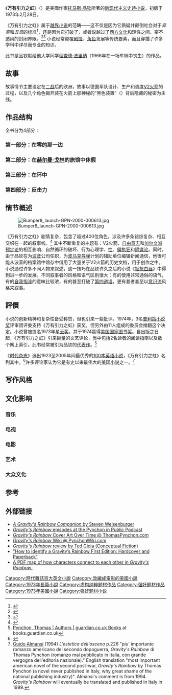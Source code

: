 {{Infobox Book
| name           = 萬有引力之虹<br />''Gravity's Rainbow''
| image          = Gravitys rainbow cover.jpg
| image_caption  = 第一版封面
| author         = [[托马斯·品钦|托马斯·品钦]]
| country        = [[美国|美国]]
| language       = [[英语|英语]]
| cover_artist   =
| series         =
| genre          = [[历史小说|历史小说]]、[[后现代文学|后现代文学]]、[[歇斯底里现实主义|歇斯底里现实主义]]、[[科幻小说|科幻小说]]
| publisher      = Viking Press（[[初版|初版]]）、Penguin Books、Bantam Books
| release_date   = 1973年2月28日
| media_type     = Print ([[精装本|精装本]], [[平装本|平装本]])
| pages          = 760 （Penguin版）
| isbn           = ISBN 0-14-018859-2 (Penguin)
| dewey= 813/.54 20
| congress= PS3566.Y55 G7 1995
| oclc= 32513609
| preceded_by    = [[拍卖第48号The_Crying_of_Lot_49|拍卖第48号]]
| followed_by    = [[笨鸟集Slow_Learner|笨鸟集]]
}}
《'''万有引力之虹'''》（{{lang-en|'''''Gravity's Rainbow'''''}}）是美國作家[[托马斯·品钦|托马斯·品钦]]所著的[[后现代主义|后现代主义]][[史诗|史诗]][[小说|小说]]，初版于1973年2月28日。

《万有引力之虹》属于[[越界小说|越界小说]]的范畴——这不仅是因为它质疑并颠倒社会对于''异常''和''丑恶''的标准<ref>{{Cite book|chapter=|url=https://books.google.com/books?id=ksm31ePi3pgC&pg=PA13&dq=%22Gravity%27s+Rainbow%22+transgressive&ie=ISO-8859-1&output=html&cd=6&hl=en|publisher=University of Florida Press|date=1991|isbn=9780813010656|language=en|first=M. Keith|last=Booker|title=Techniques of Subversion in Modern Literature: Transgression, Abjection, and the Carnivalesque|year=|location=|pages=}}</ref>，还是因为它打破了，或者说越过了[[西方文化|西方文化]]和理性之间、密不透风的封闭界限。<ref>{{Cite book|chapter=|url=https://books.google.com/books?id=6MJqGDgUT6YC&pg=PA221&dq=%22Gravity%27s+Rainbow%22+transgressive&ie=ISO-8859-1&output=html&cd=4&hl=en|publisher=Harvard University Press|date=1994|isbn=9780674853812|language=en|first=Gabriele|last=Schwab|first2=Chancellor's Professor of English and Comparative Literature and Faculty Associate in Anthropology Gabriele|last2=Schwab|title=Subjects Without Selves: Transitional Texts in Modern Fiction|year=|location=|pages=|access-date=2019-10-14|archive-date=2019-09-01|archive-url=https://web.archive.org/web/20190901113943/https://books.google.com/books?id=6MJqGDgUT6YC&pg=PA221&dq=%22Gravity%27s+Rainbow%22+transgressive&ie=ISO-8859-1&output=html&cd=4&hl=en|dead-url=no}}</ref><ref>{{Cite book|chapter=|url=https://books.google.com/books?id=U7lX0wPvhocC&pg=PA3&lpg=PP1&dq=%22Gravity%27s+Rainbow%22&as_brr=3&ie=ISO-8859-1&output=html&hl=en|publisher=University of Missouri Press|date=1987|isbn=9780826206251|language=en|first=Thomas|last=Moore|title=The Style of Connectedness: Gravity's Rainbow and Thomas Pynchon|year=|location=|pages=|access-date=2019-10-14|archive-date=2019-08-22|archive-url=https://web.archive.org/web/20190822145555/https://books.google.com/books?id=U7lX0wPvhocC&pg=PA3&lpg=PP1&dq=%22Gravity%27s+Rainbow%22&as_brr=3&ie=ISO-8859-1&output=html&hl=en|dead-url=no}}</ref> 小说经常颠覆[[故事|剧情]]、[[角色|角色]]发展等传统要素，而且穿插了许多学科中详尽而专业的知识。

此书是品钦献给他大学同学[[理查德·法里纳|理查德·法里纳]]（1966年在一场车祸中丧生）的作品。

==故事==
故事情节主要设定在[[第二次世界大战|二战]]后的欧洲，故事以德国军队设计、生产和调度[[V2火箭|V2火箭]]的过程，以及几个角色揭开装在火箭上那神秘的“黑色装置”（{{lang-de|Schwarzgerät}}）背后隐藏的秘密为主线。

== 作品结构 ==
全书分为4部分：

=== 第一部分：在零的那一边 ===
=== 第二部分：在[[赫尔曼·戈林|赫尔曼·戈林]]的旅馆中休假 ===
=== 第三部分：在环中 ===
=== 第四部分：反击力 ===

== 情节概述 ==

[[Image:Bumper8_launch-GPN-2000-000613.jpg|thumb]]

《万有引力之虹》剧情复杂，包含了超过400位角色，涉及许多条错综复杂、相互交织在一起的叙事线。<ref name="tanner1">{{cite book |last=Tanner |first=T. |title=Thomas Pynchon |url=https://archive.org/details/thomaspynchon00tann |year=1982 |publisher=Methuen |location=London and New York |page=[https://archive.org/details/thomaspynchon00tann/page/74 74] |chapter=Gravity's Rainbow |isbn= 0-416-31670-0 |quote = There are over 400 characters ... there are many discernible ... plots ... these plots touch and intersect, or diverge and separate.}}</ref> 其中不断重复的主题有：V2火箭、[[自由意志|自由意志]]和[[加尔文主义|加尔文派预定论]]的相互影响、自然循环的破坏、行为心理学、[[人类性行为|性]]、[[偏执狂|偏执狂]]和[[阴谋论|阴谋论]]。同时，由于品钦在为[[波音|波音]]公司任职，为[[波马克导弹|波马克导弹]]计划的辅助单位编辑新闻通信，他很可能从波音的档案馆中馆存中借用了大量关于V2火箭的历史文档，用于创作之中。小说通过许多不同人物来叙述，这一技巧在品钦许久之后的小说《[[抵抗白昼|抵抗白昼]]》中得到进一步的发展。不同叙事者的风格和语气区别很大：有的使用非常通俗的语气，有的[[自我指涉|自我指涉]]的意味比较浓，有的甚至打破了[[第四面牆|第四道墙]]，更有甚者甚至以[[意识流|意识流]]风格来叙事。

==評價==
{{Quote box|title = Quotation
 |quote = ''[...] a million bureaucrats are diligently plotting death and some of them even know it [...]''
 |author = Thomas Pynchon
 |bgcolor = #eeffff
}}


小说的创新精神和复杂性备受称赞，但也引来一些批评。1974年，3名[[普利策小说奖|普利策小说奖]]评审团评委支持《万有引力之虹》获奖，但另外由11人组成的委员会推翻这个决定。小说曾被提名1973年[[星云奖|星云奖]]，并于1974赢得[[美国国家图书奖|美国国家图书奖]]。自出版之日起，《万有引力之虹》引来巨量的文艺评论，当中包括2名读者的阅读指南以及数个网上索引。此书经常被引为品钦的[[代表作|代表作]]。<ref>[http://books.guardian.co.uk/authors/author/0,,-119,00.html Pynchon, Thomas | Authors | guardian.co.uk Books<!-- bot-generated title -->] {{Wayback|url=http://books.guardian.co.uk/authors/author/0,,-119,00.html |date=20080724234118 }} at books.guardian.co.uk</ref>

《[[时代杂志|时代杂志]]》选出1923至2005年间最优秀的[[时代杂志百大英文小说|100本英语小说]]，《万有引力之虹》名列其中。<ref>{{cite web |url=http://www.time.com/time/2005/100books/ |title=ALL-TIME 100 Novels |publisher=TIME |date= |accessdate=2009-10-15 |archive-date=2009-05-15 |archive-url=https://web.archive.org/web/20090515000848/http://www.time.com/time/2005/100books/ |dead-url=no }}</ref>许多评论家认为它是有史以来最伟大的[[偉大美國小說|美国小说]]之一。<ref name="Almansi">[[Guido_Almansi|Guido Almansi]] (1994) ''L'estetica dell'osceno'' p.226 "piu' importante romanzo americano del secondo dopoguerra, ''Gravity's Rainbow'' di Thomas Pynchon (romanzo mai pubblicato in Italia, con grande vergogna dell'editoria nazionale)." English translation "most important american novel of the second post-war, ''Gravity's Rainbow'' by Thomas Pynchon (a novel never published in Italy, why great shame of the national publishing industry)". Almansi's comment is from 1994. ''Gravity's Rainbow'' will eventually be translated and published in Italy in 1999.</ref>

== 写作风格 ==
== 文化影响 ==
=== 音乐 ===
=== 电视 ===
=== 电影 ===
=== 艺术 ===
=== 大众文化 ===

== 参考 ==
<references/>

== 外部链接 ==
{{wikiquote}}
* [https://archive.org/stream/WeisenburgerAGravitysRainbowCompanion/Weisenburger%20-%20A%20Gravity%27s%20Rainbow%20Companion#page/n9/mode/2up/ ''A Gravity's Rainbow Companion'' by Steven Weisenburger]
* [http://pynchoninpublicpodcast.com/reading-guides/gravitys-rainbow-reading-guide/ ''Gravity's Rainbow'' episodes at the Pynchon in Public Podcast] {{Wayback|url=http://pynchoninpublicpodcast.com/reading-guides/gravitys-rainbow-reading-guide/ |date=20210525210724 }}
* [http://thomaspynchon.com/pynchon-cover-art/gravitys-rainbow/ ''Gravity's Rainbow'' Cover Art Over Time @ ThomasPynchon.com] {{Wayback|url=http://thomaspynchon.com/pynchon-cover-art/gravitys-rainbow/ |date=20210525210724 }}
* [http://gravitys-rainbow.pynchonwiki.com/wiki/ ''Gravity's Rainbow'' Wiki @ PynchonWiki.com] {{Wayback|url=http://gravitys-rainbow.pynchonwiki.com/wiki/ |date=20080705201018 }}
* [http://www.conceptualfiction.com/gravitys_rainbow.html ''Gravity's Rainbow'' review by Ted Gioia (Conceptual Fiction)] {{Wayback|url=http://www.conceptualfiction.com/gravitys_rainbow.html |date=20201005162822 }}
* [http://thomaspynchon.com/how-to-identify-a-gravitys-rainbow-first-edition/ "How to Identify a Gravity’s Rainbow First Edition: Hardcover and Paperback"] {{Wayback|url=http://thomaspynchon.com/how-to-identify-a-gravitys-rainbow-first-edition/ |date=20210525210728 }}
*[https://thomaspynchon.com/wp-content/uploads/GravitysRainbowCharacters.pdf A PDF map of how characters connect to each other in ''Gravity's Rainbow''.] {{Wayback|url=https://thomaspynchon.com/wp-content/uploads/GravitysRainbowCharacters.pdf |date=20210525210728 }}
{{V武器}}
{{Authority control}}
{{DEFAULTSORT:Gravity's Rainbow}}
[[Category:時代雜誌百大英文小說|Category:時代雜誌百大英文小說]]
[[Category:改編成電影的美國小說|Category:改編成電影的美國小說]]
[[Category:1973年長篇小說|Category:1973年長篇小說]]
[[Category:虚构纳粹题材作品|Category:虚构纳粹题材作品]]
[[Category:强奸题材作品|Category:强奸题材作品]]
[[Category:1973年美國小說|Category:1973年美國小說]]
[[Category:强奸题材小说|Category:强奸题材小说]]